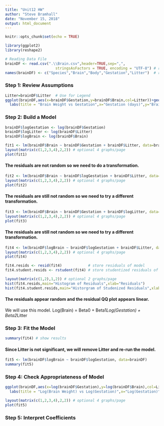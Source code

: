 ```yaml
---
title: "Unit12 HW"
author: "Steve Bramhall"
date: "November 15, 2018"
output: html_document
---
```


```r
knitr::opts_chunk$set(echo = TRUE)
```
```r
library(ggplot2)
library(reshape2)
```


```r
# Reading Data File
brainDF <- read.csv(".\\Brain.csv",header=TRUE,sep=",",
                       stringsAsFactors = TRUE, encoding = "UTF-8") # read data file
names(brainDF) <- c("Species","Brain","Body","Gestation","Litter")  # rename table columns
```

### Step 1: Review Assumptions
```r
Litter=brainDF$Litter  # Use for Legend
ggplot(brainDF,aes(x=brainDF$Gestation,y=brainDF$Brain,col=Litter))+geom_point()+
  labs(title = "Brain Weight vs Gestation",x="Gestation (days)",y="Brain Weight (g)")      # add axes titles
```

### Step 2: Build a Model

```r
brainDF$logGestation <- log(brainDF$Gestation)
brainDF$logLitter <- log(brainDF$Litter)
brainDF$logBrain <- log(brainDF$Brain)

fit1 <- lm(brainDF$Brain ~ brainDF$Gestation + brainDF$Litter, data=brainDF)
layout(matrix(c(1,2,3,4),2,2)) # optional 4 graphs/page 
plot(fit1)
```

#### The residuals are not random so we need to do a transformation.

```r
fit2 <- lm(brainDF$Brain ~ brainDF$logGestation + brainDF$Litter, data=brainDF)
layout(matrix(c(1,2,3,4),2,2)) # optional 4 graphs/page 
plot(fit2)
```

#### The residuals are still not random so we need to try a different transformation.

```r
fit3 <- lm(brainDF$Brain ~ brainDF$Gestation + brainDF$logLitter, data=brainDF)
layout(matrix(c(1,2,3,4),2,2)) # optional 4 graphs/page 
plot(fit3)
```

#### The residuals are still not random so we need to try a different transformation.

```r
fit4 <- lm(brainDF$logBrain ~ brainDF$logGestation + brainDF$Litter, data=brainDF)
layout(matrix(c(1,2,3,4),2,2)) # optional 4 graphs/page 
plot(fit4)

fit4.resids <- resid(fit4)            # store residuals of model
fit4.student.resids <- rstudent(fit4) # store studentized residuals of model

layout(matrix(c(1,2),1,2)) # optional 2 graphs/page 
hist(fit4.resids,main="Histogram of Residuals",xlab="Residuals")
hist(fit4.student.resids,main="Historgram of Studenized Residuals",xlab="Studenized Residuals")
```

#### The residuals appear random and the residual QQ plot appears linear. 

We will use this model. Log(Brain) = Beta0 + Beta1*Log(Gestation) + Beta2*Litter

### Step 3: Fit the Model
```r
summary(fit4) # show results
```

#### Since Litter is not significant, we will remove Litter and re-run the model.

```r
fit5 <- lm(brainDF$logBrain ~ brainDF$logGestation, data=brainDF)
summary(fit5)
```


### Step 4: Check Appropriateness of Model
```r
ggplot(brainDF,aes(x=log(brainDF$Gestation),y=log(brainDF$Brain),col=Litter))+geom_point()+
  labs(title = "Log(Brain Weight) vs Log(Gestation)",x="Log(Gestation)",y="Log(Brain Weight)")      # add axes titles

layout(matrix(c(1,2,3,4),2,2)) # optional 4 graphs/page 
plot(fit5)

```

### Step 5: Interpret Coefficients



